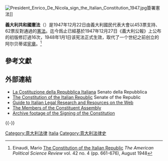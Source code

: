 {{Infobox constitution
| document_name        = 意大利共和国宪法<br>Costituzione della Repubblica Italiana
| image                = File:President Enrico De Nicola sign the Italian Constitution 1947.jpg
| image_alt            =
| caption              = 临时国家元首[[恩里科·德尼科拉|恩里科·德尼科拉]]于1947年12月27日根据第XVIII条签署《宪法》。
| orig_lang_code       =
| title_orig           =
| jurisdiction         =
| date_created         =
| date_presented       =
| date_ratified        = 1947年12月22日
| date_effective       = 1948年1月1日
| system               = 以劳动为基础的社会主义共和国
| branches             = 三名（立法，行政，司法）； 总统不属于任何一个，独立于之外
| head_of_state        = [[意大利总统|总统]]是[[虚位元首|礼仪性元首]]，由选举团选举产生
| chambers             = 两院制：[[意大利国会|共和国参议院和众议院]]
| executive            = 部长会议，由[[意大利总理|部长会议主席]]领导
| courts               = [[宪法法院|宪法法院]]，最高上诉法院，审计法院和意大利国务委员会
| federalism           = 否，但是地区享有自治权
| electoral_college    = 是，由议会和区域委员会的三名代表组成
| number_entrenchments = 1
| date_legislature     =
| date_first_executive =
| date_first_court     =
| date_repealed        =
| number_amendments    = 16
| date_last_amended    = 2020年
| location_of_document =
| commissioned         =
| writer               =
| signers              =
| media_type           =
| supersedes           =
}}
[[File:President_Enrico_De_Nicola_sign_the_Italian_Constitution_1947.jpg|thumb]]簽署憲法]]

'''義大利共和國憲法'''（{{lang-it|Costituzione della Repubblica Italiana}}）是1947年12月22日由義大利國民代表大會以453票支持、62票反對通過的[[憲法|憲法]]。迄今爲止已經基於1947年12月27日《義大利公報》上公布的初版修訂過16次，1948年1月1日该宪法正式生效，取代了一个世纪之前创立的阿尔贝蒂诺[[宪章|宪章]]。<ref>Einaudi, Mario [http://links.jstor.org/sici?sici=0003-0554(194808)42%3A4%3C661%3ATCOTIR%3E2.0.CO%3B2-5 The Constitution of the Italian Republic] ''The American Political Science Review'' vol. 42 no. 4 (pp. 661-676), August 1948</ref>

==參考文獻==
{{Reflist}}

== 外部連結 ==
{{Wikisource}}
*[http://www.senato.it/istituzione/29375/articolato.htm La Costituzione della Repubblica Italiana] {{Wayback|url=http://www.senato.it/istituzione/29375/articolato.htm |date=20120712165418 }} Senato della Repubblica {{it icon}}
*[http://www.senato.it/documenti/repository/istituzione/costituzione_inglese.pdf The Constitution of the Italian Republic] {{Wayback|url=http://www.senato.it/documenti/repository/istituzione/costituzione_inglese.pdf |date=20190521222753 }} Senate of the Republic {{en icon}}
*[http://www.nyulawglobal.org/globalex/Italy1.htm Guide to Italian Legal Research and Resources on the Web] {{Wayback|url=http://www.nyulawglobal.org/globalex/Italy1.htm |date=20120903045432 }}
*[http://legislature.camera.it/frameset.asp?content=%2Faltre_sezionism%2F304%2F8964%2Fdocumentotesto.asp%3F The Members of the Constituent Assembly] {{Wayback|url=http://legislature.camera.it/frameset.asp?content=%2Faltre_sezionism%2F304%2F8964%2Fdocumentotesto.asp%3F |date=20151025132539 }} {{it icon}}
*[http://www.youtube.com/watch?v=XUNOOms7oLM Archive footage of the Signing of the Constitution] {{Wayback|url=http://www.youtube.com/watch?v=XUNOOms7oLM |date=20150827201328 }} {{it icon}}

{{-}}
{{Italy topics}}
{{欧洲题目|宪法}}

[[Category:意大利法律|Category:意大利法律]]
[[Category:各國憲法|Italia]]
[[Category:意大利法律史|Category:意大利法律史]]